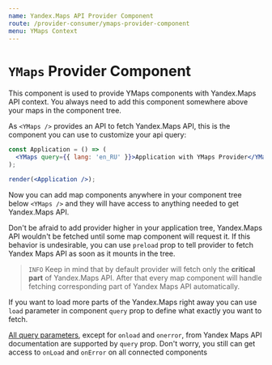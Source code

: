 ```yaml
---
name: Yandex.Maps API Provider Component
route: /provider-consumer/ymaps-provider-component
menu: YMaps Context
---
```


# `YMaps` Provider Component

This component is used to provide YMaps components with Yandex.Maps API context.
You always need to add this component somewhere above your maps in the component
tree.

As `<YMaps />` provides an API to fetch Yandex.Maps API, this is the component
you can use to customize your api query:

```jsx
const Application = () => (
  <YMaps query={{ lang: 'en_RU' }}>Application with YMaps Provider</YMaps>
);

render(<Application />);
```

Now you can add map components anywhere in your component tree below `<YMaps />`
and they will have access to anything needed to get Yandex.Maps API.

Don't be afraid to add provider higher in your application tree, Yandex.Maps API
wouldn't be fetched until some map component will request it. If this behavior
is undesirable, you can use `preload` prop to tell provider to fetch Yandex Maps
API as soon as it mounts in the tree.

> `INFO` Keep in mind that by default provider will fetch only the **critical
> part** of Yandex.Maps API. After that every map component will handle fetching
> corresponding part of Yandex Maps API automatically.

If you want to load more parts of the Yandex.Maps right away you can use `load`
parameter in component `query` prop to define what exactly you want to fetch.

[All query parameters][1], except for `onload` and `onerror`, from Yandex Maps
API documentation are supported by `query` prop. Don't worry, you still can get
access to `onLoad` and `onError` on all connected components

[1]: https://tech.yandex.com/maps/doc/jsapi/2.1/dg/concepts/load-docpage/
